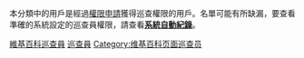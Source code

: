 {{catmore|Wikipedia:新頁面巡查|Wikipedia:巡查員}}
本分類中的用戶是經過[[Wikipedia:權限申請|權限申請]]獲得巡查權限的用戶。名單可能有所缺漏，要查看準確的系統設定的巡查員權限，請查看'''[[Special:Listusers/patroller|系統自動紀錄]]'''。

[[Category:維基百科權限|維基百科巡查員]]
[[Category:依用户组区分的维基人|巡查員]]
[[Category:维基百科页面巡查员|Category:维基百科页面巡查员]]